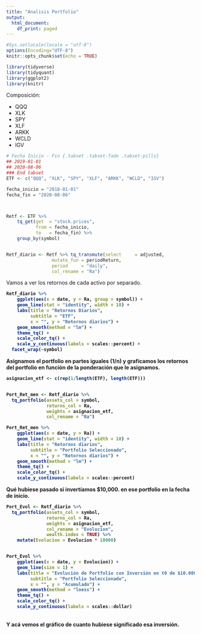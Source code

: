 ```yaml
---
title: "Analisis Portfolio"
output:
  html_document:
    df_print: paged
---
```




```r
#Sys.setlocale(locale = "utf-8")
options(Encoding="UTF-8")
knitr::opts_chunk$set(echo = TRUE)

library(tidyverse)
library(tidyquant)
library(ggplot2)
library(knitr)
```


Composición:

- QQQ
- XLK
- SPY
- XLF
- ARKK
- WCLD
- IGV




```r
# Fecha Inicio - Fin {.tabset .tabset-fade .tabset-pills}
## 2019-01-01
## 2020-08-06
### End tabset
ETF <- c("QQQ", "XLK", "SPY", "XLF", "ARKK", "WCLD", "IGV")

```

```r

fecha_inicio = "2018-01-01"
fecha_fin = "2020-08-06"



Retf <- ETF %>%
    tq_get(get  = "stock.prices",
           from = fecha_inicio,
           to   = fecha_fin) %>%
    group_by(symbol)


Retf_diario <- Retf %>% tq_transmute(select     = adjusted, 
                 mutate_fun = periodReturn, 
                 period     = "daily", 
                 col_rename = "Ra")

```

Vamos a ver los retornos de cada activo por separado.  
<b>
<b>

```r

Retf_diario %>%
    ggplot(aes(x = date, y = Ra, group = symbol)) +
    geom_line(stat = "identity", width = 10) +
    labs(title = "Retornos Diarios",
         subtitle = "ETF",
         x = "", y = "Retornos diarios") +
    geom_smooth(method = "lm") +
    theme_tq() +
    scale_color_tq() +
    scale_y_continuous(labels = scales::percent) +
  facet_wrap(~symbol)
```

Asignamos el portfolio en partes iguales (1/n) y graficamos los retornos del portfolio en función de la ponderación que le asignamos.  
<b>

```r

asignacion_etf <- c(rep(1/length(ETF), length(ETF)))


Port_Ret_men <- Retf_diario %>%
  tq_portfolio(assets_col = symbol,
               returns_col = Ra,
               weights = asignacion_etf,
               col_rename = "Ra")

Port_Ret_men %>%
    ggplot(aes(x = date, y = Ra)) +
    geom_line(stat = "identity", width = 10) +
    labs(title = "Retornos diarios",
         subtitle = "Portfolio Seleccionado",
         x = "", y = "Retornos diarios") +
    geom_smooth(method = "lm") +
    theme_tq() +
    scale_color_tq() +
    scale_y_continuous(labels = scales::percent)


```

Qué hubiese pasado si invertíamos $10,000. en ese portfolio en la fecha de inicio.  
<b>

```r
Port_Evol <- Retf_diario %>% 
  tq_portfolio(assets_col = symbol,
               returns_col = Ra,
               weights = asignacion_etf,
               col_rename = "Evolucion",
               wealth.index = TRUE) %>% 
    mutate(Evolucion = Evolucion * 10000)


Port_Evol %>%
    ggplot(aes(x = date, y = Evolucion)) +
    geom_line(size = 1) +
    labs(title = "Evolución de Portfolio con Inversión en t0 de $10.000",
         subtitle = "Portfolio Seleccionado",
         x = "", y = "Acumulado") +
    geom_smooth(method = "loess") +
    theme_tq() +
    scale_color_tq() +
    scale_y_continuous(labels = scales::dollar)


```
<b>  
Y acá vemos el gráfico de cuanto hubiese significado esa inversión.




